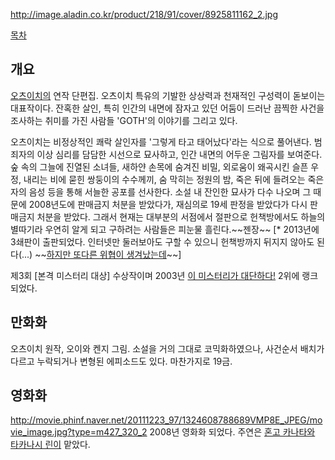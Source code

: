 http://image.aladin.co.kr/product/218/91/cover/8925811162_2.jpg

[[목차]]
== 개요 ==
[[오츠이치]]의 연작 단편집. 오츠이치 특유의 기발한 상상력과 천재적인 구성력이 돋보이는 대표작이다. 잔혹한 살인, 특히 인간의 내면에 잠자고 있던 어둠이 드러난 끔찍한 사건을 조사하는 취미를 가진 사람들 'GOTH'의 이야기를 그리고 있다. 

오츠이치는 비정상적인 쾌락 살인자를 '그렇게 타고 태어났다'라는 식으로 풀어낸다. 범죄자의 이상 심리를 담담한 시선으로 묘사하고, 인간 내면의 어두운 그림자를 보여준다. 숲 속의 그늘에 진열된 소녀들, 새하얀 손목에 숨겨진 비밀, 외로움이 왜곡시킨 슬픈 우정, 내리는 비에 묻힌 쌍둥이의 수수께끼, 숨 막히는 정원의 밤, 죽은 뒤에 들려오는 죽은 자의 음성 등을 통해 서늘한 공포를 선사한다. 소설 내 잔인한 묘사가 다수 나오며 그 때문에 2008년도에 판매금지 처분을 받았다가, 재심의로 19세 판정을 받았다가 다시 판매금지 처분을 받았다. 그래서 현재는 대부분의 서점에서 절판으로 헌책방에서도 하늘의 별따기라 우연히 알게 되고 구하려는 사람들은 피눈물 흘린다.~~젠장~~ [* 2013년에 3쇄판이 출판되었다. 인터넷만 둘러보아도 구할 수 있으니 헌책방까지 뒤지지 않아도 된다(...) ~~[[도서정가제|하지만 또다른 위협이 생겨났는데]]~~]


제3회 [본격 미스터리 대상] 수상작이며 2003년 [[이 미스터리가 대단하다!]] 2위에 랭크되었다.

== 만화화 ==

오츠이치 원작, 오이와 켄지 그림. 소설을 거의 그대로 코믹화하였으나, 사건순서 배치가 다르고 누락되거나 변형된 에피소드도 있다. 마찬가지로 19금. 

== 영화화 ==
http://movie.phinf.naver.net/20111223_97/1324608788689VMP8E_JPEG/movie_image.jpg?type=m427_320_2
2008년 영화화 되었다.
주연은 [[혼고 카나타]]와 [[타카나시 린]]이 맡았다.

